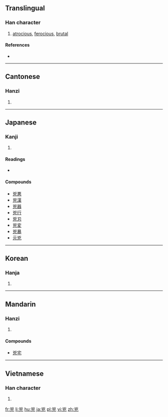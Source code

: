 {{also|凶}}
==Translingual==

===Han character===
{{Han char|rn=10|rad=儿|as=04|sn=6|four=2221<sub>7</sub>|canj=山大竹山 (UKHU)|ids=⿱[[凶]][[儿]]}}

# [[atrocious]], [[ferocious]], [[brutal]]

====References====
* {{Han ref|kx=0124.040|dkj=01348|dj=0260.050|hdz=10268.030|uh=5147|ud=20807|bh=A5FB|bd=42491}}

----

==Cantonese==

===Hanzi===
{{yue-hanzi|jyut=|y=hung1}}

# {{defn|lang=yue|sort=儿04}}

----

==Japanese==

===Kanji===
{{ja-kanji|grade=|rs=儿04}}

# {{defn|lang=ja|sort=儿04}}

====Readings====
* {{ja-readings|on=[[きょう]] (kyō)|kun=[[おそれる]] (osoreru)}}

====Compounds====
* [[兇悪]]
* [[兇漢]]
* [[兇器]]
* [[兇行]]
* [[兇刃]]
* [[兇変]]
* [[兇暴]]
* [[元兇]]

----

==Korean==

===Hanja===
{{ko-hanja|hangeul=흉|rv=hyung|mr=hyung}}

# {{defn|lang=ko|sort=儿04}}

----

==Mandarin==

===Hanzi===
{{cmn-hanzi|pin=[[xiōng]] ([[xiong1]])|wg=hsiung<sup>1</sup>}}

# {{defn|lang=cmn|sort=儿04}}

====Compounds====
*[[兇宅]]

----

==Vietnamese==

===Han character===
{{vi-hantu|[[hung]]|rs=儿04}}

# {{defn|lang=vi|sort=儿04}}

[[fr:兇]]
[[li:兇]]
[[hu:兇]]
[[ja:兇]]
[[pl:兇]]
[[vi:兇]]
[[zh:兇]]